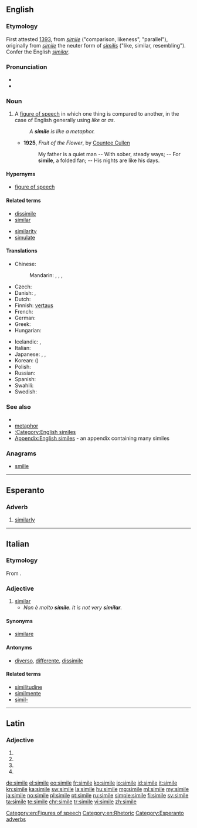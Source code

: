 ==English==

===Etymology===
First attested [[w:1393|1393]], from {{etyl|la|en}} ''[[simile#Latin|simile]]'' ("comparison, likeness", "parallel"), originally from ''[[simile#Latin|simile]]'' the neuter form of ''[[similis]]'' ("like, similar, resembling"). Confer the English ''[[similar]]''.

===Pronunciation===
* {{IPA|/ˈsɪməli/}}
* {{audio|en-us-simile.ogg|Audio (US)}}
{{examples-right|sense=figure of speech|examples=Her eyes were like stars.}}

===Noun===
{{en-noun|s|similia}}

# A [[figure of speech]] in which one thing is compared to another, in the case of English generally using ''like'' or ''as''.
#: ''A '''simile''' is like a metaphor.''
#* '''1925''', ''Fruit of the Flower'', by [[w:Countee Cullen|Countee Cullen]]
#*: My father is a quiet man -- With sober, steady ways; -- For '''simile''', a folded fan; -- His nights are like his days.
====Hypernyms====
* [[figure of speech]]

====Related terms====
{{rel-top|terms related to ''simile (noun)''}}
* [[dissimile]]
* [[similar]]
{{rel-mid}}
* [[similarity]]
* [[simulate]]
{{rel-bottom}}

====Translations====
{{trans-top|figure of speech in which one thing is compared to another}}
* Chinese:
*: Mandarin: {{t|cmn|直喻|tr=zhíyù|sc=Hani}}, {{t|cmn|明喻|tr=míngyù|sc=Hani}}, {{t|cmn|譬喻|tr=pìyù|sc=Hani}}, {{t|cmn|比喻|tr=bǐyù|sc=Hani}}
* Czech: {{t-|cs|přirovnání|n}}
* Danish: {{t-|da|sammenligning|c}}, {{t-|da|lignelse|c}}
* Dutch: {{t+|nl|vergelijking|f}}
* Finnish: [[vertaus]]
* French: {{t+|fr|comparaison|f}}
* German: {{t+|de|Vergleich|m}}
* Greek: {{t+|el|παρομοίωση|f|tr=paromoíosi}}
* Hungarian: {{t+|hu|hasonlat}}
{{trans-mid}}
* Icelandic: {{t+|is|líking|f}}, {{t-|is|samlíking|f}}
* Italian: {{t+|it|similitudine|f}}
* Japanese: {{t-|ja|直喩|tr=ちょくゆ, chokuyu|sc=Jpan}}, {{t+|ja|比喩|tr=ひゆ, hiyu|sc=Jpan}}, {{t-|ja|シミレ|tr=shimire|sc=Jpan}}
* Korean: {{t-|ko|직유|tr=jigyu|sc=Kore}} ({{t-|ko|直喻|sc=Kore}})
* Polish: {{t+|pl|porównanie|n}}
* Russian: {{t+|ru|сравнение|n|tr=sravnénije}}
* Spanish: {{t+|es|símil|m}}
* Swahili: {{t+|sw|kibadala}}
* Swedish: {{t+|sv|liknelse|c}}
{{trans-bottom}}

===See also===
* {{pedia}}
* [[metaphor]]
* [[:Category:English similes]]
* [[Appendix:English similes]] - an appendix containing many similes

===Anagrams===
* [[smilie#English|smilie]]

[[Category:en:Figures of speech]]
[[Category:en:Rhetoric]]

----

==Esperanto==

===Adverb===
{{head|eo}}

# [[similarly]]

[[Category:Esperanto adverbs]]

----

==Italian==

===Etymology===
From {{etyl|la|it}} {{term|similis|||lang=la}}.

===Adjective===
{{it-adj|simil|e|i}}

# [[similar]]
#* ''Non è molto '''simile'''. It is not very '''similar'''.''

====Synonyms====
* [[similare]]

====Antonyms====
* [[diverso]], [[differente]], [[dissimile]]

====Related terms====
* [[similitudine]]
* [[similmente]]
* [[simil-]]

----

==Latin==

===Adjective===
{{la-adj-form|simile}}

# {{inflection of|similis||nom|m|s|lang=la}}
# {{inflection of|similis||nom|f|s|lang=la}}
# {{inflection of|similis||voc|m|s|lang=la}}
# {{inflection of|similis||voc|f|s|lang=la}}

[[de:simile]]
[[el:simile]]
[[eo:simile]]
[[fr:simile]]
[[ko:simile]]
[[io:simile]]
[[id:simile]]
[[it:simile]]
[[kn:simile]]
[[ka:simile]]
[[sw:simile]]
[[la:simile]]
[[hu:simile]]
[[mg:simile]]
[[ml:simile]]
[[my:simile]]
[[ja:simile]]
[[no:simile]]
[[pl:simile]]
[[pt:simile]]
[[ru:simile]]
[[simple:simile]]
[[fi:simile]]
[[sv:simile]]
[[ta:simile]]
[[te:simile]]
[[chr:simile]]
[[tr:simile]]
[[vi:simile]]
[[zh:simile]]